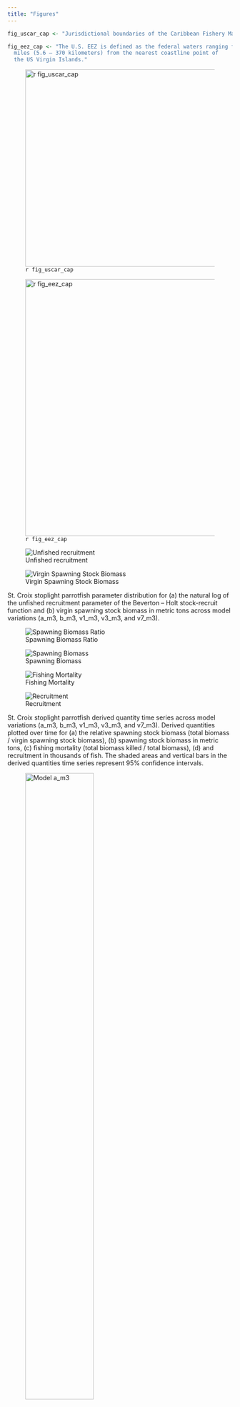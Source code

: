 ```yaml
---
title: "Figures"
---
```


```r
fig_uscar_cap <- "Jurisdictional boundaries of the Caribbean Fishery Management Council."

fig_eez_cap <- "The U.S. EEZ is defined as the federal waters ranging from 3 to 200 nautical 
  miles (5.6 – 370 kilometers) from the nearest coastline point of 
  the US Virgin Islands."
```

![`r fig_uscar_cap`](https://www.fisheries.noaa.gov/s3//styles/original/s3/dam-migration/island_group_management_areas.jpg?itok=5wvkxme2){#fig-uscar width="4.6in"}

![`r fig_eez_cap`](https://www.fisheries.noaa.gov/s3//styles/original/s3/dam-migration/carib_map_stx.jpg?itok=yeYHZ8gy){#fig-eez width="6in"}

::: {#fig-par layout-ncol="2"}
![Unfished recruitment](/Scenarios/plots_m3/compare16_densities_SR_LN(R0).png){#fig-m3-r0}

![Virgin Spawning Stock Biomass](/Scenarios/plots_m3/compare16_densities_SSB_Virgin.png){#fig-m3-ssb-par}

St. Croix stoplight parrotfish parameter distribution for (a) the natural log of the unfished recruitment parameter of the Beverton – Holt stock-recruit function and (b) virgin spawning stock biomass in metric tons across model variations (a_m3, b_m3, v1_m3, v3_m3, and v7_m3).
:::

::: {#fig-par layout-ncol="2"}
![Spawning Biomass Ratio](/Scenarios/plots_m3_plain/compare4_Bratio_uncertainty.png){#fig-m3-ratio}

![Spawning Biomass](/Scenarios/plots_m3_plain/compare2_spawnbio_uncertainty.png){#fig-m3-ssb}

![Fishing Mortality](/Scenarios/plots_m3/compare8_Fvalue_uncertainty.png){#fig-m3-f}

![Recruitment](/Scenarios/plots_m3_plain/compare10_recruits_uncertainty.png){#fig-m3-recruits}

St. Croix stoplight parrotfish derived quantity time series across model variations (a_m3, b_m3, v1_m3, v3_m3, and v7_m3). Derived quantities plotted over time for (a) the relative spawning stock biomass (total biomass / virgin spawning stock biomass),  (b) spawning stock biomass in metric tons, (c) fishing mortality (total biomass killed / total biomass), (d) and recruitment in thousands of fish. The shaded areas and vertical bars in the derived quantities time series represent 95% confidence intervals.
:::

::: {#fig-jitter layout-ncol="2"}
![Model a_m3](/Scenarios/84_stx_f3_5cm_010641_0041_a_m3/diagnostics/jitter/Total_Likelihood.png){width="60%"}

![Model b_m3](/Scenarios/84_stx_f3_5cm_010641_0041_b_m3/diagnostics/jitter/Total_Likelihood.png){width="60%"}

![Model v1_m3](/Scenarios/84_stx_f3_5cm_010641_0041_v1_m3/diagnostics/jitter/Total_Likelihood.png){width="60%"}

![Model v3_m3](/Scenarios/84_stx_f3_5cm_010641_0041_v3_m3/diagnostics/jitter/Total_Likelihood.png){width="60%"}

![Model v7_m3](/Scenarios/84_stx_f3_5cm_010641_0041_v7_m3/diagnostics/jitter/Total_Likelihood.png){width="60%"}

St. Croix stoplight parrotfish jitter analysis total likelihood across model variations (a_m3, b_m3, v1_m3, v3_m3, and v7_m3). Each panel gives the results of 30 runs of the corresponding model variation where the starting parameter values for each run were randomly changed by 20% from each model's predicted values using a uniform distribution in cumulative normal space.
:::

::: {#fig-cpue layout-ncol="2"}
![a_m3](/Scenarios/84_stx_f3_5cm_010641_0041_a_m3/plots/index2_cpuefit_NCRMP.png)

![v1_m3](/Scenarios/84_stx_f3_5cm_010641_0041_v1_m3/plots/index2_cpuefit_NCRMP.png)

![v3_m3](/Scenarios/84_stx_f3_5cm_010641_0041_v3_m3/plots/index2_cpuefit_NCRMP.png)

![v7_m3](/Scenarios/84_stx_f3_5cm_010641_0041_v7_m3/plots/index2_cpuefit_NCRMP.png)

St. Croix stoplight parrotfish National Coral Reef Monitoring Program observed (open circles) and predicted (blue line) indices of relative abundance and associated standard errors across model variations (a_m3, v1_m3, v3_m3, and v7_m3). Model variation b_m3 is not provided as it's configuration does not include an index. Lines indicate 95% uncertainty interval around observed index values based on the model assumption of lognormal error. Model variation a_m3 and v1_m3 do not estimate recruitment deviations, while model variations v3_m3 and v7_m3 do.
:::


::: {#fig-lenfit layout-ncol="2"}
![a_m3 across all years](/Scenarios/84_stx_f3_5cm_010641_0041_a_m3/plots/comp_lenfit__aggregated_across_time.png)

![v3_m3 across all years](/Scenarios/84_stx_f3_5cm_010641_0041_v3_m3/plots/comp_lenfit__aggregated_across_time.png)

St. Croix stoplight parrotfish observed and predicted length distributions in centimeters aggregated across years for the Commercial and NCRMP length compositions for the (a) a_m3 model variation. Green lines represent predicted length compositions, while gray regions represent observed length compositions. The effective sample size used to weight the length composition data is provided by N adj (the input sample size), and N eff (the calculated effective sample size), are shown in the upper right corners. Since super years are utilized for the commercial fleet and the national coral reef monitoring survey in these model variations, the fits to annual data are not shown.
:::

::: {#fig-lenfit-b layout-ncol="2"}
![b_m3 across all years](/Scenarios/84_stx_f3_5cm_010641_0041_b_m3/plots/comp_lenfit__aggregated_across_time.png)

![b_m3 by year](/Scenarios/84_stx_f3_5cm_010641_0041_b_m3/plots/comp_lenfit_flt2mkt0_crop.png)

St. Croix stoplight parrotfish observed and predicted length distributions in centimeters (a) aggregated across years and (b) by year for the Commercial and NCRMP length compositions for the b_m3 model variation. Green lines represent predicted length compositions, while gray regions represent observed length compositions. The effective sample size used to weight the length composition data is provided by N adj (the input sample size), and N eff (the calculated effective sample size), are shown in the upper right corners.
:::

::: {#fig-lenfit-v1 layout-ncol="2"}
![v1_m3 across all years](/Scenarios/84_stx_f3_5cm_010641_0041_v1_m3/plots/comp_lenfit__aggregated_across_time.png)

![v1_m3 by year](/Scenarios/84_stx_f3_5cm_010641_0041_v1_m3/plots/comp_lenfit_flt2mkt0_crop.png)

St. Croix stoplight parrotfish observed and predicted length distributions in centimeters (a) aggregated across years and (b) by year for the Commercial and NCRMP length compositions for the v1_m3 model variation. Green lines represent predicted length compositions, while gray regions represent observed length compositions. The effective sample size used to weight the length composition data is provided by N adj (the input sample size), and N eff (the calculated effective sample size), are shown in the upper right corners.
:::

::: {#fig-lenfit-v7 layout-ncol="2"}
![v7_m3 across all years](/Scenarios/84_stx_f3_5cm_010641_0041_v7_m3/plots/comp_lenfit__aggregated_across_time.png)

![v7_m3 by year](/Scenarios/84_stx_f3_5cm_010641_0041_v7_m3/plots/comp_lenfit_flt2mkt0_crop.png)

St. Croix stoplight parrotfish observed and predicted length distributions in centimeters (a) aggregated across years and (b) by year for the Commercial and NCRMP length compositions for the v7_m3 model variation. Green lines represent predicted length compositions, while gray regions represent observed length compositions. The effective sample size used to weight the length composition data is provided by N adj (the input sample size), and N eff (the calculated effective sample size), are shown in the upper right corners.
:::

::: {#fig-meanlen layout-ncol="2"}
![b_m3](/Scenarios/84_stx_f3_5cm_010641_0041_b_m3/plots/comp_lenfit_data_weighting_TA1-8_NCRMP.png)

![v1_m3](/Scenarios/84_stx_f3_5cm_010641_0041_v1_m3/plots/comp_lenfit_data_weighting_TA1-8_NCRMP.png)

![v7_m3](/Scenarios/84_stx_f3_5cm_010641_0041_v7_m3/plots/comp_lenfit_data_weighting_TA1-8_NCRMP.png)

St. Croix stoplight parrotfish observed (open circles) and predicted (blue line) mean length in centimeters by year across model variations that include annual fishery-independent data without recruitment deviations (b_m3, v1_m3) and with recruitment deviations (v7_m3).
:::

::: {#fig-retro layout-ncol="2"}
![a_m3](/Scenarios/84_stx_f3_5cm_010641_0041_a_m3/diagnostics/retro/plots/retro_SSB.png){width="65%"}

![b_m3](/Scenarios/84_stx_f3_5cm_010641_0041_b_m3/diagnostics/retro/plots/retro_SSB.png){width="65%"}

![v1_m3](/Scenarios/84_stx_f3_5cm_010641_0041_v1_m3/diagnostics/retro/plots/retro_SSB.png){width="65%"}

![v3_m3](/Scenarios/84_stx_f3_5cm_010641_0041_v3_m3/diagnostics/retro/plots/retro_SSB.png){width="65%"}

![v7_m3](/Scenarios/84_stx_f3_5cm_010641_0041_v7_m3/diagnostics/retro/plots/retro_SSB.png){width="65%"}

St. Croix stoplight parrotfish retrospective analysis of spawning stock biomass (SSB) conducted by refitting models after removing five years of observation, one year at a time sequentially. Mohn's rho statistics and the corresponding "hindcast rho" measure the severity of retrospective patterns. One-year-ahead projections denoted by color-coded dashed lines with terminal points. Grey shaded areas are the 95% confidence intervals.
:::

::: {#fig-profile-r0 layout-ncol="2"}
![a_m3](/Scenarios/84_stx_f3_5cm_010641_0041_a_m3/diagnostics/profile_r0/profile_plot_likelihood.png){width="70%"}

![b_m3](/Scenarios/84_stx_f3_5cm_010641_0041_b_m3/diagnostics/profile_r0/profile_plot_likelihood.png){width="70%"}

![v1_m3](/Scenarios/84_stx_f3_5cm_010641_0041_v1_m3/diagnostics/profile_r0/profile_plot_likelihood.png){width="70%"}

![v3_m3](/Scenarios/84_stx_f3_5cm_010641_0041_v3_m3/diagnostics/profile_r0/profile_plot_likelihood.png){width="70%"}

![v7_m3](/Scenarios/84_stx_f3_5cm_010641_0041_v7_m3/diagnostics/profile_r0/profile_plot_likelihood.png){width="70%"}

The profile likelihood for the natural log of the unfished recruitment parameter of the Beverton – Holt stock-recruit function for St. Croix stoplight parrotfish across model variations (a_m3, b_m3, v1_m3, v3_m3, and v7_m3). Each line represents the change in negative log-likelihood value for each of the data sources fit in the model across the range of fixed steepness values tested in the profile diagnostic run. 
:::

::: {#fig-profile-r0-msyspr layout-ncol="2"}
![a_m3](/Scenarios/84_stx_f3_5cm_010641_0041_a_m3/diagnostics/profile_r0/plots/profile_msyspr.png){width="70%"}

![b_m3](/Scenarios/84_stx_f3_5cm_010641_0041_b_m3/diagnostics/profile_r0/plots/profile_msyspr.png){width="70%"}

![v1_m3](/Scenarios/84_stx_f3_5cm_010641_0041_v1_m3/diagnostics/profile_r0/plots/profile_msyspr.png){width="70%"}

![v3_m3](/Scenarios/84_stx_f3_5cm_010641_0041_v3_m3/diagnostics/profile_r0/plots/profile_msyspr.png){width="70%"}

![v7_m3](/Scenarios/84_stx_f3_5cm_010641_0041_v7_m3/diagnostics/profile_r0/plots/profile_msyspr.png){width="70%"}

Estimates of the MSY proxy (based on SPR 40%) across the range of unfished recruitment values explored in the St. Croix stoplight parrotfish likelihood profile. These estimates, expressed in metric tons, are shown for model variations a_m3, b_m3, v1_m3, v3_m3, and v7_m3. 
:::

::: {#fig-profile-eqcatch layout-ncol="2"}
![a_m3](/Scenarios/84_stx_f3_5cm_010641_0041_a_m3/diagnostics/profile_eqcatch/profile_plot_likelihood.png){width="70%"}

![b_m3](/Scenarios/84_stx_f3_5cm_010641_0041_b_m3/diagnostics/profile_eqcatch/profile_plot_likelihood.png){width="70%"}

![v1_m3](/Scenarios/84_stx_f3_5cm_010641_0041_v1_m3/diagnostics/profile_eqcatch/profile_plot_likelihood.png){width="70%"}

![v3_m3](/Scenarios/84_stx_f3_5cm_010641_0041_v3_m3/diagnostics/profile_eqcatch/profile_plot_likelihood.png){width="70%"}

![v7_m3](/Scenarios/84_stx_f3_5cm_010641_0041_v7_m3/diagnostics/profile_eqcatch/profile_plot_likelihood.png){width="70%"}

The profile likelihood for the fixed initial equilibrium catch for for St. Croix stoplight parrotfish across model variations (a_m3, b_m3, v1_m3, v3_m3, and v7_m3). Each line represents the change in negative log-likelihood value for each of the data sources fit in the model across the range of fixed steepness values tested in the profile diagnostic run. 
:::


::: {#fig-profile-eqcatch-msyspr layout-ncol="2"}
![a_m3](/Scenarios/84_stx_f3_5cm_010641_0041_a_m3/diagnostics/profile_eqcatch/plots/profile_msyspr.png){width="70%"}

![b_m3](/Scenarios/84_stx_f3_5cm_010641_0041_b_m3/diagnostics/profile_eqcatch/plots/profile_msyspr.png){width="70%"}

![v1_m3](/Scenarios/84_stx_f3_5cm_010641_0041_v1_m3/diagnostics/profile_eqcatch/plots/profile_msyspr.png){width="70%"}

![v3_m3](/Scenarios/84_stx_f3_5cm_010641_0041_v3_m3/diagnostics/profile_eqcatch/plots/profile_msyspr.png){width="70%"}

![v7_m3](/Scenarios/84_stx_f3_5cm_010641_0041_v7_m3/diagnostics/profile_eqcatch/plots/profile_msyspr.png){width="70%"}

Estimates of the MSY proxy (based on SPR 40%) across the range of initial equilibrium catch values explored in the St. Croix stoplight parrotfish likelihood profile. These estimates, expressed in metric tons, are shown for model variations a_m3, b_m3, v1_m3, v3_m3, and v7_m3. 
:::

::: {#fig-profile-k layout-ncol="2"}
![a_m3](/Scenarios/84_stx_f3_5cm_010641_0041_a_m3/diagnostics/profile_k/profile_plot_likelihood.png){width="70%"}

![b_m3](/Scenarios/84_stx_f3_5cm_010641_0041_b_m3/diagnostics/profile_k/profile_plot_likelihood.png){width="70%"}

![v1_m3](/Scenarios/84_stx_f3_5cm_010641_0041_v1_m3/diagnostics/profile_k/profile_plot_likelihood.png){width="70%"}

![v3_m3](/Scenarios/84_stx_f3_5cm_010641_0041_v3_m3/diagnostics/profile_k/profile_plot_likelihood.png){width="70%"}

![v7_m3](/Scenarios/84_stx_f3_5cm_010641_0041_v7_m3/diagnostics/profile_k/profile_plot_likelihood.png){width="70%"}

The profile likelihood for the steepness parameter of the Beverton – Holt stock-recruit function for St. Croix stoplight parrotfish across model variations (a_m3, b_m3, v1_m3, v3_m3, and v7_m3). Each line represents the change in negative log-likelihood value for each of the data sources fit in the model across the range of fixed steepness values tested in the profile diagnostic run. 
:::

::: {#fig-profile-k-msyspr layout-ncol="2"}
![a_m3](/Scenarios/84_stx_f3_5cm_010641_0041_a_m3/diagnostics/profile_k/plots/profile_msyspr.png){width="70%"}

![b_m3](/Scenarios/84_stx_f3_5cm_010641_0041_b_m3/diagnostics/profile_k/plots/profile_msyspr.png){width="70%"}

![v1_m3](/Scenarios/84_stx_f3_5cm_010641_0041_v1_m3/diagnostics/profile_k/plots/profile_msyspr.png){width="70%"}

![v3_m3](/Scenarios/84_stx_f3_5cm_010641_0041_v3_m3/diagnostics/profile_k/plots/profile_msyspr.png){width="70%"}

![v7_m3](/Scenarios/84_stx_f3_5cm_010641_0041_v7_m3/diagnostics/profile_k/plots/profile_msyspr.png){width="70%"}

Estimates of the MSY proxy (based on SPR 40%) across the range of steepness values explored in the St. Croix stoplight parrotfish likelihood profile. These estimates, expressed in metric tons, are shown for model variations a_m3, b_m3, v1_m3, v3_m3, and v7_m3.   
:::

::: {#fig-par layout-ncol="2"}
![Unfished recruitment (r0)](/Scenarios/plots_s4/compare16_densities_SR_LN(R0).png){#fig-s4-r0}

![Virgin Spawning Stock Biomass](/Scenarios/plots_s4/compare16_densities_SSB_Virgin.png){#fig-s4-ssb-par}

St. Croix stoplight parrotfish parameter distribution for (a) the natural log of the unfished recruitment parameter of the Beverton – Holt stock-recruit function and (b) virgin spawning stock biomass in metric tons across model variations (a_m3_s4, b_m3_s4, v1_m3_s4, v3_m3_s4, and v7_m3_s4).
:::

::: {#fig-par layout-ncol="2"}
![Spawning Biomass Ratio](/Scenarios/plots_s4_plain/compare4_Bratio_uncertainty.png){#fig-s4-ratio}

![Spawning Biomass](/Scenarios/plots_s4_plain/compare2_spawnbio_uncertainty.png){#fig-s4-ssb}

![Fishing Mortality](/Scenarios/plots_s4/compare8_Fvalue_uncertainty.png){#fig-s4-f}

![Recruitment](/Scenarios/plots_s4_plain/compare10_recruits_uncertainty.png){#fig-s4-recruits}

St. Croix stoplight parrotfish derived quantity time series across model variations (a_m3_s5, b_m3_s5, v1_m3_s5, v3_m3_s5, and v7_m3_s5). Derived quantities plotted over time for (a) the relative spawning stock biomass (total biomass / virgin spawning stock biomass),  (b) spawning stock biomass in metric tons, (c) fishing mortality (total biomass killed / total biomass), (d) and recruitment in thousands of fish. The shaded areas and vertical bars in the derived quantities time series represent 95% confidence intervals.
:::

::: {#fig-par layout-ncol="2"}
![Unfished recruitment (r0)](/Scenarios/plots_s5/compare16_densities_SR_LN(R0).png){#fig-s5-r0}

![Virgin Spawning Stock Biomass](/Scenarios/plots_s5/compare16_densities_SSB_Virgin.png){#fig-s5-ssb-par}

St. Croix stoplight parrotfish parameter distribution for (a) the natural log of the unfished recruitment parameter of the Beverton – Holt stock-recruit function and (b) virgin spawning stock biomass in metric tons across model variations (a_m3_s5, b_m3_s5, v1_m3_s5, v3_m3_s5, and v7_m3_s5).
:::

::: {#fig-par layout-ncol="2"}
![Spawning Biomass Ratio](/Scenarios/plots_s5_plain/compare4_Bratio_uncertainty.png){#fig-s5-ratio}

![Spawning Biomass](/Scenarios/plots_s5_plain/compare2_spawnbio_uncertainty.png){#fig-s5-ssb}

![Fishing Mortality](/Scenarios/plots_s5/compare8_Fvalue_uncertainty.png){#fig-s5-f}

![Recruitment](/Scenarios/plots_s5_plain/compare10_recruits_uncertainty.png){#fig-s5-recruits}

St. Croix stoplight parrotfish derived quantity time series across model variations (a_m3_s5, b_m3_s5, v1_m3_s5, v3_m3_s5, and v7_m3_s5). Derived quantities plotted over time for (a) the relative spawning stock biomass (total biomass / virgin spawning stock biomass),  (b) spawning stock biomass in metric tons, (c) fishing mortality (total biomass killed / total biomass), (d) and recruitment in thousands of fish. The shaded areas and vertical bars in the derived quantities time series represent 95% confidence intervals.
:::